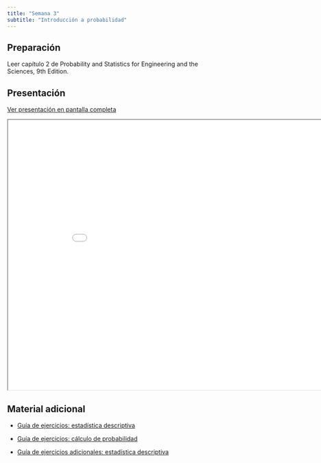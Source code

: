 ```yaml
---
title: "Semana 3"
subtitle: "Introducción a probabilidad"
---
```


## Preparación

Leer capítulo 2 de Probability and Statistics for Engineering and the Sciences, 9th Edition.

## Presentación

[Ver presentación en pantalla completa](../slides/lec_week3.html)

```{=html}
<iframe class="slide-deck" src="../slides/lec_week3.html" height="630" width="900"></iframe>
```

## Material adicional

- [Guía de ejercicios: estadística descriptiva](../documents/Prueba_1/exercises_eda.pdf)

- [Guía de ejercicios: cálculo de probabilidad](../documents/Prueba_1/exercises_prob.pdf)

- [Guía de ejercicios adicionales: estadística descriptiva](../documents/Prueba_1/exercises_eda_2.pdf)